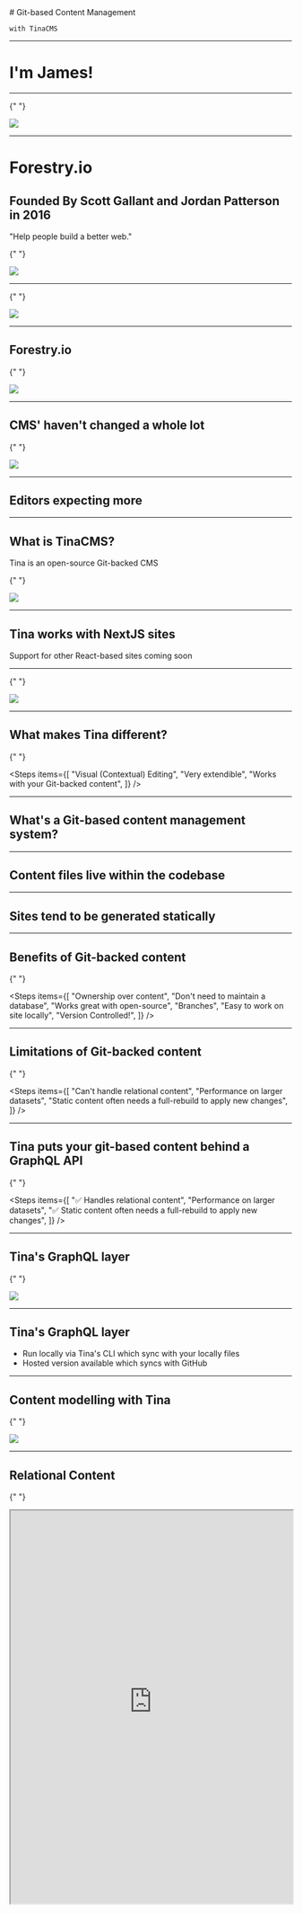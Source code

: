 <SlidePage>
  <Cover>
    # Git-based Content Management

    with TinaCMS

  </Cover>

---

# I'm James!

---

{" "}

<img src="http://mightypebble.com/wp-content/uploads/2017/03/bots-clear.gif" />

---

# Forestry.io

## Founded By Scott Gallant and Jordan Patterson in 2016

"Help people build a better web."

{" "}

<img src="https://forestry.io/img/story-photo.jpg" />

---

{" "}

<img src="/img/mightypebble.png" />

---

## Forestry.io

{" "}

<img src="https://res.cloudinary.com/forestry-io/image/fetch/c_limit,dpr_auto,f_auto,q_80,w_1205/https://forestry.io/uploads/2018/12/draft-post-editor.png" />

---

## CMS' haven't changed a whole lot

{" "}

<img src="https://i0.wp.com/wordpress.org/support/files/2018/10/add-new-post.png?resize=1275%2C876&ssl=1" />

---

## Editors expecting more

---

## What is TinaCMS?

Tina is an open-source Git-backed CMS

{" "}

<img src="https://final-form.github.io/final-form/users/tinacms.svg" />

---

## Tina works with NextJS sites

Support for other React-based sites coming soon

---

{" "}

<img src="https://res.cloudinary.com/forestry-demo/image/upload/v1619023278/tina-cms-visual-editing.gif" />

---

## What makes Tina different?

{" "}

<Steps
  items={[
    "Visual (Contextual) Editing",
    "Very extendible",
    "Works with your Git-backed content",
  ]}
/>

---

## What's a Git-based content management system?

---

## Content files live within the codebase

---

## Sites tend to be generated statically

---

## Benefits of Git-backed content

{" "}

<Steps
  items={[
    "Ownership over content",
    "Don't need to maintain a database",
    "Works great with open-source",
    "Branches",
    "Easy to work on site locally",
    "Version Controlled!",
  ]}
/>

---

## Limitations of Git-backed content

{" "}

<Steps
  items={[
    "Can't handle relational content",
    "Performance on larger datasets",
    "Static content often needs a full-rebuild to apply new changes",
  ]}
/>

---

## Tina puts your git-based content behind a GraphQL API

{" "}

<Steps
  items={[
    "✅ Handles relational content",
    "Performance on larger datasets",
    "✅ Static content often needs a full-rebuild to apply new changes",
  ]}
/>

---

## Tina's GraphQL layer

{" "}

<img src="https://res.cloudinary.com/forestry-demo/image/upload/v1642520508/graphql-query-example.png" />

---

## Tina's GraphQL layer

- Run locally via Tina's CLI which sync with your locally files
- Hosted version available which syncs with GitHub

---

## Content modelling with Tina

{" "}

<img src="/img/schema.png" />

---

## Relational Content

{" "}

<iframe
  src="https://tina-gql-playground.vercel.app/iframe/reference"
  width="100%"
  height="700px"
/>

---

## Performance on larger datasets: Tina Cloud's data-layer

{" "}

<img src="https://tina.io/img/cloud-dashboard.png" />

---

## "Static content often needs a full-rebuild to apply new changes"

### No longer an issue thanks to:

{" "}

<Steps items={["Incremental Static Regeneration (ISR)", "Read-only tokens"]} />

---

## Incremental Static Regeneration (ISR)

- Feature in NextJS
- Allows your pages to be generated dynamically as-needed.

---

- Run at build-time (statically) and at run-time (serverside rendering)

{" "}

<img src="/img/isr-next.png" />

---

# ISR with Tina

- At build time, generate pages from local files
- At runtime time, generate pages from Tina's content API (through GitHub)

---

## This slideshow brought to you by TinaCMS

Theme by: @whoisryosuke

---

## Thank you!

https://johalloran.dev

https://tina.io

{" "}

<img src="https://mightypebble.com/wp-content/uploads/2015/08/SelfAvatar307.png" />

---

</SlidePage>

